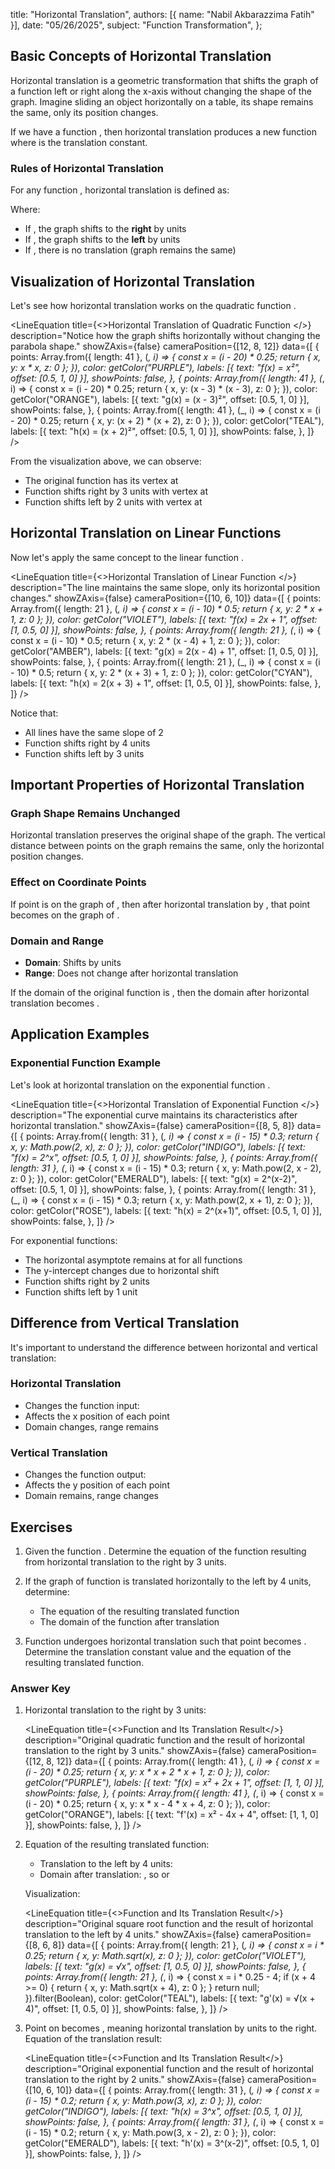   title: "Horizontal Translation",
  authors: [{ name: "Nabil Akbarazzima Fatih" }],
  date: "05/26/2025",
  subject: "Function Transformation",
};


## Basic Concepts of Horizontal Translation

Horizontal translation is a geometric transformation that shifts the graph of a function left or right along the x-axis without changing the shape of the graph. Imagine sliding an object horizontally on a table, its shape remains the same, only its position changes.

If we have a function <InlineMath math="f(x)" />, then horizontal translation produces a new function <InlineMath math="g(x) = f(x - h)" /> where <InlineMath math="h" /> is the translation constant.

### Rules of Horizontal Translation

For any function <InlineMath math="f(x)" />, horizontal translation is defined as:

<BlockMath math="g(x) = f(x - h)" />

Where:
- If <InlineMath math="h > 0" />, the graph shifts to the **right** by <InlineMath math="h" /> units
- If <InlineMath math="h < 0" />, the graph shifts to the **left** by <InlineMath math="|h|" /> units
- If <InlineMath math="h = 0" />, there is no translation (graph remains the same)

## Visualization of Horizontal Translation

Let's see how horizontal translation works on the quadratic function <InlineMath math="f(x) = x^2" />.

<LineEquation
  title={<>Horizontal Translation of Quadratic Function <InlineMath math="f(x) = x^2" /></>}
  description="Notice how the graph shifts horizontally without changing the parabola shape."
  showZAxis={false}
  cameraPosition={[12, 8, 12]}
  data={[
    {
      points: Array.from({ length: 41 }, (_, i) => {
        const x = (i - 20) * 0.25;
        return { x, y: x * x, z: 0 };
      }),
      color: getColor("PURPLE"),
      labels: [{ text: "f(x) = x²", offset: [0.5, 1, 0] }],
      showPoints: false,
    },
    {
      points: Array.from({ length: 41 }, (_, i) => {
        const x = (i - 20) * 0.25;
        return { x, y: (x - 3) * (x - 3), z: 0 };
      }),
      color: getColor("ORANGE"),
      labels: [{ text: "g(x) = (x - 3)²", offset: [0.5, 1, 0] }],
      showPoints: false,
    },
    {
      points: Array.from({ length: 41 }, (_, i) => {
        const x = (i - 20) * 0.25;
        return { x, y: (x + 2) * (x + 2), z: 0 };
      }),
      color: getColor("TEAL"),
      labels: [{ text: "h(x) = (x + 2)²", offset: [0.5, 1, 0] }],
      showPoints: false,
    },
  ]}
/>

From the visualization above, we can observe:
- The original function <InlineMath math="f(x) = x^2" /> has its vertex at <InlineMath math="(0, 0)" />
- Function <InlineMath math="g(x) = (x - 3)^2" /> shifts right by 3 units with vertex at <InlineMath math="(3, 0)" />
- Function <InlineMath math="h(x) = (x + 2)^2" /> shifts left by 2 units with vertex at <InlineMath math="(-2, 0)" />

## Horizontal Translation on Linear Functions

Now let's apply the same concept to the linear function <InlineMath math="f(x) = 2x + 1" />.

<LineEquation
  title={<>Horizontal Translation of Linear Function <InlineMath math="f(x) = 2x + 1" /></>}
  description="The line maintains the same slope, only its horizontal position changes."
  showZAxis={false}
  cameraPosition={[10, 6, 10]}
  data={[
    {
      points: Array.from({ length: 21 }, (_, i) => {
        const x = (i - 10) * 0.5;
        return { x, y: 2 * x + 1, z: 0 };
      }),
      color: getColor("VIOLET"),
      labels: [{ text: "f(x) = 2x + 1", offset: [1, 0.5, 0] }],
      showPoints: false,
    },
    {
      points: Array.from({ length: 21 }, (_, i) => {
        const x = (i - 10) * 0.5;
        return { x, y: 2 * (x - 4) + 1, z: 0 };
      }),
      color: getColor("AMBER"),
      labels: [{ text: "g(x) = 2(x - 4) + 1", offset: [1, 0.5, 0] }],
      showPoints: false,
    },
    {
      points: Array.from({ length: 21 }, (_, i) => {
        const x = (i - 10) * 0.5;
        return { x, y: 2 * (x + 3) + 1, z: 0 };
      }),
      color: getColor("CYAN"),
      labels: [{ text: "h(x) = 2(x + 3) + 1", offset: [1, 0.5, 0] }],
      showPoints: false,
    },
  ]}
/>

Notice that:
- All lines have the same slope of 2
- Function <InlineMath math="g(x) = 2(x - 4) + 1" /> shifts right by 4 units
- Function <InlineMath math="h(x) = 2(x + 3) + 1" /> shifts left by 3 units

## Important Properties of Horizontal Translation

### Graph Shape Remains Unchanged

Horizontal translation preserves the original shape of the graph. The vertical distance between points on the graph remains the same, only the horizontal position changes.

### Effect on Coordinate Points

If point <InlineMath math="(a, b)" /> is on the graph of <InlineMath math="f(x)" />, then after horizontal translation by <InlineMath math="h" />, that point becomes <InlineMath math="(a + h, b)" /> on the graph of <InlineMath math="f(x - h)" />.

### Domain and Range

- **Domain**: Shifts by <InlineMath math="h" /> units
- **Range**: Does not change after horizontal translation

If the domain of the original function is <InlineMath math="[c, d]" />, then the domain after horizontal translation <InlineMath math="h" /> becomes <InlineMath math="[c + h, d + h]" />.

## Application Examples

### Exponential Function Example

Let's look at horizontal translation on the exponential function <InlineMath math="f(x) = 2^x" />.

<LineEquation
  title={<>Horizontal Translation of Exponential Function <InlineMath math="f(x) = 2^x" /></>}
  description="The exponential curve maintains its characteristics after horizontal translation."
  showZAxis={false}
  cameraPosition={[8, 5, 8]}
  data={[
    {
      points: Array.from({ length: 31 }, (_, i) => {
        const x = (i - 15) * 0.3;
        return { x, y: Math.pow(2, x), z: 0 };
      }),
      color: getColor("INDIGO"),
      labels: [{ text: "f(x) = 2^x", offset: [0.5, 1, 0] }],
      showPoints: false,
    },
    {
      points: Array.from({ length: 31 }, (_, i) => {
        const x = (i - 15) * 0.3;
        return { x, y: Math.pow(2, x - 2), z: 0 };
      }),
      color: getColor("EMERALD"),
      labels: [{ text: "g(x) = 2^(x-2)", offset: [0.5, 1, 0] }],
      showPoints: false,
    },
    {
      points: Array.from({ length: 31 }, (_, i) => {
        const x = (i - 15) * 0.3;
        return { x, y: Math.pow(2, x + 1), z: 0 };
      }),
      color: getColor("ROSE"),
      labels: [{ text: "h(x) = 2^(x+1)", offset: [0.5, 1, 0] }],
      showPoints: false,
    },
  ]}
/>

For exponential functions:
- The horizontal asymptote remains at <InlineMath math="y = 0" /> for all functions
- The y-intercept changes due to horizontal shift
- Function <InlineMath math="g(x) = 2^{x-2}" /> shifts right by 2 units
- Function <InlineMath math="h(x) = 2^{x+1}" /> shifts left by 1 unit

## Difference from Vertical Translation

It's important to understand the difference between horizontal and vertical translation:

### Horizontal Translation
- Changes the function input: <InlineMath math="f(x - h)" />
- Affects the x position of each point
- Domain changes, range remains

### Vertical Translation
- Changes the function output: <InlineMath math="f(x) + k" />
- Affects the y position of each point
- Domain remains, range changes

## Exercises

1. Given the function <InlineMath math="f(x) = x^2 + 2x + 1" />. Determine the equation of the function resulting from horizontal translation to the right by 3 units.

2. If the graph of function <InlineMath math="g(x) = \sqrt{x}" /> is translated horizontally to the left by 4 units, determine:
   - The equation of the resulting translated function
   - The domain of the function after translation

3. Function <InlineMath math="h(x) = 3^x" /> undergoes horizontal translation such that point <InlineMath math="(0, 1)" /> becomes <InlineMath math="(2, 1)" />. Determine the translation constant value and the equation of the resulting translated function.

### Answer Key

1. Horizontal translation to the right by 3 units: <InlineMath math="f'(x) = f(x - 3) = (x - 3)^2 + 2(x - 3) + 1 = x^2 - 4x + 4" />

   <LineEquation
     title={<>Function <InlineMath math="f(x) = x^2 + 2x + 1" /> and Its Translation Result</>}
     description="Original quadratic function and the result of horizontal translation to the right by 3 units."
     showZAxis={false}
     cameraPosition={[12, 8, 12]}
     data={[
       {
         points: Array.from({ length: 41 }, (_, i) => {
           const x = (i - 20) * 0.25;
           return { x, y: x * x + 2 * x + 1, z: 0 };
         }),
         color: getColor("PURPLE"),
         labels: [{ text: "f(x) = x² + 2x + 1", offset: [1, 1, 0] }],
         showPoints: false,
       },
       {
         points: Array.from({ length: 41 }, (_, i) => {
           const x = (i - 20) * 0.25;
           return { x, y: x * x - 4 * x + 4, z: 0 };
         }),
         color: getColor("ORANGE"),
         labels: [{ text: "f'(x) = x² - 4x + 4", offset: [1, 1, 0] }],
         showPoints: false,
       },
     ]}
   />

2. Equation of the resulting translated function:
    
   - Translation to the left by 4 units: <InlineMath math="g'(x) = g(x + 4) = \sqrt{x + 4}" />
   - Domain after translation: <InlineMath math="x + 4 \geq 0" />, so <InlineMath math="x \geq -4" /> or <InlineMath math="[-4, \infty)" />

   Visualization:

   <LineEquation
     title={<>Function <InlineMath math="g(x) = \sqrt{x}" /> and Its Translation Result</>}
     description="Original square root function and the result of horizontal translation to the left by 4 units."
     showZAxis={false}
     cameraPosition={[8, 6, 8]}
     data={[
       {
         points: Array.from({ length: 21 }, (_, i) => {
           const x = i * 0.25;
           return { x, y: Math.sqrt(x), z: 0 };
         }),
         color: getColor("VIOLET"),
         labels: [{ text: "g(x) = √x", offset: [1, 0.5, 0] }],
         showPoints: false,
       },
       {
         points: Array.from({ length: 21 }, (_, i) => {
           const x = i * 0.25 - 4;
           if (x + 4 >= 0) {
             return { x, y: Math.sqrt(x + 4), z: 0 };
           }
           return null;
         }).filter(Boolean),
         color: getColor("TEAL"),
         labels: [{ text: "g'(x) = √(x + 4)", offset: [1, 0.5, 0] }],
         showPoints: false,
       },
     ]}
   />

3. Point <InlineMath math="(0, 1)" /> on <InlineMath math="h(x) = 3^x" /> becomes <InlineMath math="(2, 1)" />, meaning horizontal translation by <InlineMath math="h = 2" /> units to the right.
   Equation of the translation result: <InlineMath math="h'(x) = 3^{x-2}" />

   <LineEquation
     title={<>Function <InlineMath math="h(x) = 3^x" /> and Its Translation Result</>}
     description="Original exponential function and the result of horizontal translation to the right by 2 units."
     showZAxis={false}
     cameraPosition={[10, 6, 10]}
     data={[
       {
         points: Array.from({ length: 31 }, (_, i) => {
           const x = (i - 15) * 0.2;
           return { x, y: Math.pow(3, x), z: 0 };
         }),
         color: getColor("INDIGO"),
         labels: [{ text: "h(x) = 3^x", offset: [0.5, 1, 0] }],
         showPoints: false,
       },
       {
         points: Array.from({ length: 31 }, (_, i) => {
           const x = (i - 15) * 0.2;
           return { x, y: Math.pow(3, x - 2), z: 0 };
         }),
         color: getColor("EMERALD"),
         labels: [{ text: "h'(x) = 3^(x-2)", offset: [0.5, 1, 0] }],
         showPoints: false,
       },
     ]}
   />